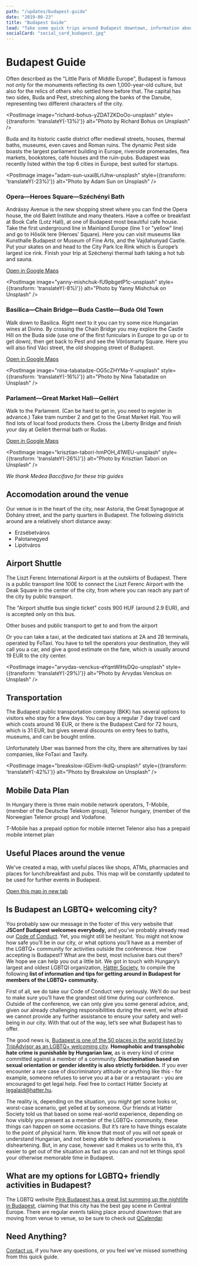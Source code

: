 ```yaml
---
path: "/updates/budapest-guide"
date: "2019-08-23"
title: "Budapest Guide"
lead: "Take some quick trips around Budapest downtown, information about airport transfer, mobile data plans and transportation around the city"
socialCard: "social_card_budapest.jpg"
---
```




# Budapest Guide



Often described as the "Little Paris of Middle Europe", Budapest is famous not only for the monuments reflecting its own 1,000-year-old culture, but also for the relics of others who settled here before that. The capital has two sides, Buda and Pest, stretching along the banks of the Danube, representing two different characters of the city.

<PostImage image="richard-bohus-yZDATZKDoOo-unsplash" style={{transform: 'translateY(-13%)'}}  alt="Photo by Richard Bohus on Unsplash" />

Buda and its historic castle district offer medieval streets, houses, thermal baths, museums, even caves and Roman ruins. The dynamic Pest side boasts the largest parliament building in Europe, riverside promenades, flea markets, bookstores, café houses and the ruin-pubs. Budapest was recently listed within the top 6 cities in Europe, best suited for startups.

<PostImage image="adam-sun-uxai8LrlJhw-unsplash" style={{transform: 'translateY(-23%)'}}  alt="Photo by Adam Sun on Unsplash" />

### Opera—Heroes Square—Széchényi Bath

Andrássy Avenue is the new shopping street where you can find the Opera house, the old Balett Institute and many theaters. Have a coffee or breakfast at Book Cafe (Lotz Hall), at one of Budapest most beautiful cafe house. Take the first underground line in Mainland Europe (line 1 or "yellow" line) and go to Hősök tere (Heroes’ Square). Here you can visit museums like Kunsthalle Budapest or Museum of Fine Arts, and the Vajdahunyad Castle. Put your skates on and head to the City Park Ice Rink which is Europe’s largest ice rink. Finish your trip at Széchenyi thermal bath taking a hot tub and sauna.

[Open in Google Maps](https://www.google.hu/maps/dir/Opera,+Budapest,+Andr%C3%A1ssy+%C3%BAt/Heroes%E2%80%99+Square,+Budapest,+H%C5%91s%C3%B6k+tere/Sz%C3%A9chenyi+f%C3%BCrd%C5%91,+Budapest/@47.5096194,19.0704987,14z/data=!4m20!4m19!1m5!1m1!1s0x4741dc6b8d9944fd:0x21335121e0a48bce!2m2!1d19.0583076!2d47.5027169!1m5!1m1!1s0x4741db87f9f12169:0x34417cbcba48293f!2m2!1d19.0778626!2d47.5149429!1m5!1m1!1s0x4741db86480c3521:0x7225c9dd7e916868!2m2!1d19.08098!2d47.517498!3e2)

<PostImage image="yanny-mishchuk-fU9pbgetP1c-unsplash" style={{transform: 'translateY(-8%)'}}  alt="Photo by Yanny Mishchuk on Unsplash" />

### Basilica—Chain Bridge—Buda Castle—Buda Old Town

Walk down to Basilica. Right next to it you can try some nice Hungarian wines at Divino. By crossing the Chain Bridge you may explore the Castle Hill on the Buda side (use one of the first funiculars in Europe to go up or to get down), then get back to Pest and see the Vörösmarty Square. Here you will also find Váci street, the old shopping street of Budapest.

[Open in Google Maps](https://www.google.hu/maps/dir/Szent+Istv%C3%A1n+t%C3%A9r,+Budapest,+1051/Zr%C3%ADnyi+St,+Budapest,+1051/L%C3%A1nch%C3%ADd,+Budapest,+Sz%C3%A9chenyi+L%C3%A1nch%C3%ADd/Buda+Castle,+Budapest,+Szent+Gy%C3%B6rgy+t%C3%A9r/V%C3%A1rkert+Baz%C3%A1r,+Budapest,+Ybl+Mikl%C3%B3s+t%C3%A9r/Budapest,+Ferenciek+tere/V%C3%B6r%C3%B6smarty+t%C3%A9r,+Budapest/@47.4956328,19.045327,15z/data=!4m44!4m43!1m5!1m1!1s0x4741dc6ad08eae29:0xc58a7ad0c431a5dc!2m2!1d19.0531068!2d47.5008984!1m5!1m1!1s0x4741dc156c3683b3:0x85bd8955ab6d564e!2m2!1d19.0500187!2d47.5004218!1m5!1m1!1s0x4741dc3fb79a1a29:0x1e40fed785d0c9a4!2m2!1d19.0436994!2d47.4989928!1m5!1m1!1s0x4741dc3cea360f0f:0x3dce3a5fa9012576!2m2!1d19.0395666!2d47.4962048!1m5!1m1!1s0x4741dc393c313d67:0x4f5610678e60e640!2m2!1d19.043083!2d47.494328!1m5!1m1!1s0x4741dc4405593897:0x8f39300010ac694e!2m2!1d19.0561664!2d47.4927828!1m5!1m1!1s0x4741dc4087fe2e01:0xfc8c5e05fa264db4!2m2!1d19.0501299!2d47.496652!3e2)

<PostImage image="nina-tabatadze-OG5cZHYMa-Y-unsplash" style={{transform: 'translateY(-16%)'}}  alt="Photo by Nina Tabatadze on Unsplash" />

### Parlament—Great Market Hall—Gellért

Walk to the Parlament. (Can be hard to get in, you need to register in advance.) Take tram number 2 and get to the Great Market Hall. You will find lots of local food products there. Cross the Liberty Bridge and finish your day at Gellért thermal bath or Rudas.

[Open in Google Maps](https://www.google.hu/maps/dir/Parlament,+Budapest,+Kossuth+Lajos+t%C3%A9r/Danubius+Hotel+Gell%C3%A9rt,+Budapest,+Szent+Gell%C3%A9rt+t%C3%A9r/@47.495214,19.035861,14z/data=!3m1!4b1!4m17!4m16!1m5!1m1!1s0x4741dc1046d4a33d:0x342122b8ff8f0f6e!2m2!1d19.045669!2d47.507121!1m5!1m1!1s0x4741dc4e63d4fbcb:0x7d8321bd8a82e1d9!2m2!1d19.0523078!2d47.4837663!2m2!4e2!5e3!3e3)

<PostImage image="krisztian-tabori-hmPOH_41WEU-unsplash" style={{transform: 'translateY(-26%)'}}  alt="Photo by Krisztian Tabori on Unsplash" />

_We thank Medea Baccifava for these trip guides_


## Accomodation around the venue
Our venue is in the heart of the city, near Astoria, the Great Synagogue at Dohány street, and the party quarters in Budapest. The following districts around are a relatively short distance away:

- Erzsébetváros
- Palotanegyed
- Lipótváros

## Airport Shuttle
The Liszt Ferenc International Airport is at the outskirts of Budapest. There is a public transport line 100E to connect the Liszt Ferenc Airport with the Deak Square in the center of the city, from where you can reach any part of the city by public transport.

The "Airport shuttle bus single ticket" costs 900 HUF (around 2.9 EUR), and is accepted only on this bus.

Other buses and public transport to get to and from the airport

Or you can take a taxi, at the dedicated taxi stations at 2A and 2B terminals, operated by FoTaxi. You have to tell the operators your destination, they will call you a car, and give a good estimate on the fare, which is usually around 19 EUR to the city center.

<PostImage image="arvydas-venckus-eYqmWlHsDQo-unsplash" style={{transform: 'translateY(-29%)'}}  alt="Photo by Arvydas Venckus on Unsplash" />

## Transportation
The Budapest public transportation company (BKK) has several options to visitors who stay for a few days. You can buy a regular 7 day travel card which costs around 16 EUR, or there is the Budapest Card for 72 hours, which is 31 EUR, but gives several discounts on entry fees to baths, museums, and can be bought online.

Unfortunately Uber was banned from the city, there are alternatives by taxi companies, like FoTaxi and Taxify.

<PostImage image="breakslow-iGEivm-lkdQ-unsplash" style={{transform: 'translateY(-42%)'}}  alt="Photo by Breakslow on Unsplash" />

## Mobile Data Plan
In Hungary there is three main mobile network operators, T-Mobile, (member of the Deutsche Telekom group), Telenor hungary, (member of the Norwegian Telenor group) and Vodafone.

T-Mobile has a prepaid option for mobile internet
Telenor also has a prepaid mobile internet plan

## Useful Places around the venue

We've created a map, with useful places like shops, ATMs, pharmacies and places for lunch/breakfast and pubs. This map will be constantly updated to be used for further events in Budapest.

[Open this map in new tab](https://www.google.com/maps/d/u/2/viewer?mid=1WrFxQJiQlpO_6_kqIP4zo3wkRQu-d5CU&ll=47.49891246055599%2C19.060088399999927&z=14)

## Is Budapest an LGBTQ+ welcoming city?

You probably saw our message in the footer of this very website that **JSConf Budapest welcomes everybody,** and you’ve probably already read our [Code of Conduct](https://jsconfbp.com/code-of-conduct). Yet, you might still be hesitant. You might not know how safe you’ll be in our city, or what options you’ll have as a member of the LGBTQ+ community for activities outside the conference. How accepting is Budapest? What are the best, most inclusive bars out there? We hope we can help you out a little bit. We got in touch with Hungary’s largest and oldest LGBTQI organization, [Háttér Society](http://en.hatter.hu/), to compile the following **list of information and tips for getting around in Budapest for members of the LGBTQ+ community.**

First of all, we do take our Code of Conduct very seriously. We’ll do our best to make sure you’ll have the grandest old time during our conference. Outside of the conference, we can only give you some general advice, and, given our already challenging responsibilities during the event, we’re afraid we cannot provide any further assistance to ensure your safety and well-being in our city. With that out of the way, let’s see what Budapest has to offer.

The good news is, [Budapest is one of the 50 places in the world listed by TripAdvisor as an LGBTQ+ welcoming city](https://www.tripadvisor.com/blog/lgbtq/). **Homophobic and transphobic hate crime is punishable by Hungarian law,** as is every kind of crime committed against a member of a community. **Discrimination based on sexual orientation or gender identity is also strictly forbidden.** If you ever encounter a rare case of discriminatory attitude or anything like this - for example, someone refuses to serve you at a bar or a restaurant - you are encouraged to get legal help. Feel free to contact Háttér Society at [legalaid@hatter.hu](mailto:legalaid@hatter.hu). 

The reality is, depending on the situation, you might get some looks or, worst-case scenario, get yelled at by someone. Our friends at Háttér Society told us that based on some real-world experience, depending on how visibly you present as a member of the LGBTQ+ community, these things can happen on some occasions. But it’s rare to have things escalate to the point of physical harm. We know that most of you will not speak or understand Hungarian, and not being able to defend yourselves is disheartening. But, in any case, however sad it makes us to write this, it’s easier to get out of the situation as fast as you can and not let things spoil your otherwise memorable time in Budapest.

## What are my options for LGBTQ+ friendly activities in Budapest?

The LGBTQ website [Pink Budapest has a great list summing up the nightlife in Budapest](https://pinkbudapest.com/lgbtq-in-budapest), claiming that this city has the best gay scene in Central Europe. There are regular events taking place around downtown that are moving from venue to venue, so be sure to check out [QCalendar](https://www.qalendar.hu/). 

## Need Anything?

[Contact us](mailto:team@jsconfbp.com), if you have any questions, or you feel we've missed something from this quick guide.
